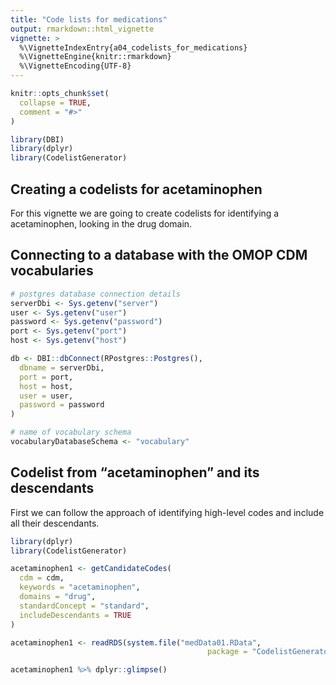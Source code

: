 ```yaml
---
title: "Code lists for medications"
output: rmarkdown::html_vignette
vignette: >
  %\VignetteIndexEntry{a04_codelists_for_medications}
  %\VignetteEngine{knitr::rmarkdown}
  %\VignetteEncoding{UTF-8}
---
```


```r
knitr::opts_chunk$set(
  collapse = TRUE,
  comment = "#>"
)
```

```r
library(DBI)
library(dplyr)
library(CodelistGenerator)
```

## Creating a codelists for acetaminophen
For this vignette we are going to create codelists for identifying a acetaminophen, looking in the drug domain.

## Connecting to a database with the OMOP CDM vocabularies
```r
# postgres database connection details
serverDbi <- Sys.getenv("server")
user <- Sys.getenv("user")
password <- Sys.getenv("password")
port <- Sys.getenv("port")
host <- Sys.getenv("host")

db <- DBI::dbConnect(RPostgres::Postgres(),
  dbname = serverDbi,
  port = port,
  host = host,
  user = user,
  password = password
)

# name of vocabulary schema
vocabularyDatabaseSchema <- "vocabulary"
```

## Codelist from "acetaminophen" and its descendants
First we can follow the approach of identifying high-level codes and include all their descendants.

```r
library(dplyr)
library(CodelistGenerator)
```

```r
acetaminophen1 <- getCandidateCodes(
  cdm = cdm,
  keywords = "acetaminophen",
  domains = "drug",
  standardConcept = "standard",
  includeDescendants = TRUE
)
```

```r
acetaminophen1 <- readRDS(system.file("medData01.RData", 
                                            package = "CodelistGenerator"))
```

```r
acetaminophen1 %>% dplyr::glimpse()
```

